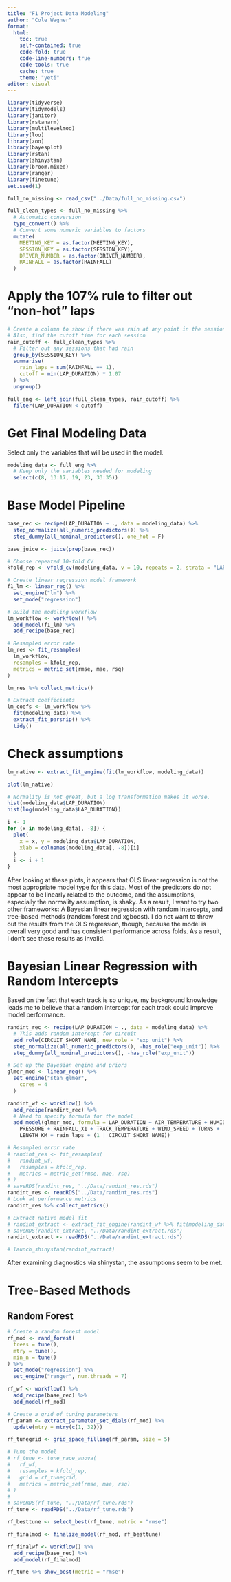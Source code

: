 ```yaml
---
title: "F1 Project Data Modeling"
author: "Cole Wagner"
format:
  html:
    toc: true
    self-contained: true
    code-fold: true
    code-line-numbers: true
    code-tools: true
    cache: true
    theme: "yeti"
editor: visual
---
```


```r
library(tidyverse)
library(tidymodels)
library(janitor)
library(rstanarm)
library(multilevelmod)
library(loo)
library(zoo)
library(bayesplot)
library(rstan)
library(shinystan)
library(broom.mixed)
library(ranger)
library(finetune)
set.seed(1)

full_no_missing <- read_csv("../Data/full_no_missing.csv")

full_clean_types <- full_no_missing %>%
  # Automatic conversion
  type_convert() %>%
  # Convert some numeric variables to factors
  mutate(
    MEETING_KEY = as.factor(MEETING_KEY),
    SESSION_KEY = as.factor(SESSION_KEY),
    DRIVER_NUMBER = as.factor(DRIVER_NUMBER),
    RAINFALL = as.factor(RAINFALL)
  )
```

# Apply the 107% rule to filter out "non-hot" laps

```r
# Create a column to show if there was rain at any point in the session
# Also, find the cutoff time for each session
rain_cutoff <- full_clean_types %>%
  # Filter out any sessions that had rain
  group_by(SESSION_KEY) %>%
  summarise(
    rain_laps = sum(RAINFALL == 1),
    cutoff = min(LAP_DURATION) * 1.07
  ) %>%
  ungroup()

full_eng <- left_join(full_clean_types, rain_cutoff) %>%
  filter(LAP_DURATION < cutoff)
```

# Get Final Modeling Data

Select only the variables that will be used in the model.

```r
modeling_data <- full_eng %>%
  # Keep only the variables needed for modeling
  select(c(8, 13:17, 19, 23, 33:35))
```

# Base Model Pipeline

```r
base_rec <- recipe(LAP_DURATION ~ ., data = modeling_data) %>%
  step_normalize(all_numeric_predictors()) %>%
  step_dummy(all_nominal_predictors(), one_hot = F)

base_juice <- juice(prep(base_rec))

# Choose repeated 10-fold CV
kfold_rep <- vfold_cv(modeling_data, v = 10, repeats = 2, strata = "LAP_DURATION")

# Create linear regression model framework
f1_lm <- linear_reg() %>%
  set_engine("lm") %>%
  set_mode("regression")

# Build the modeling workflow
lm_workflow <- workflow() %>%
  add_model(f1_lm) %>%
  add_recipe(base_rec)

# Resampled error rate
lm_res <- fit_resamples(
  lm_workflow,
  resamples = kfold_rep,
  metrics = metric_set(rmse, mae, rsq)
)

lm_res %>% collect_metrics()

# Extract coefficients
lm_coefs <- lm_workflow %>%
  fit(modeling_data) %>%
  extract_fit_parsnip() %>%
  tidy()
```

# Check assumptions

```r
lm_native <- extract_fit_engine(fit(lm_workflow, modeling_data))

plot(lm_native)

# Normality is not great, but a log transformation makes it worse.
hist(modeling_data$LAP_DURATION)
hist(log(modeling_data$LAP_DURATION))

i <- 1
for (x in modeling_data[, -8]) {
  plot(
    x = x, y = modeling_data$LAP_DURATION,
    xlab = colnames(modeling_data[, -8])[i]
  )
  i <- i + 1
}
```

After looking at these plots, it appears that OLS linear regression is not the most appropriate model type for this data. Most of the predictors do not appear to be linearly related to the outcome, and the assumptions, especially the normality assumption, is shaky. As a result, I want to try two other frameworks: A Bayesian linear regression with random intercepts, and tree-based methods (random forest and xgboost). I do not want to throw out the results from the OLS regression, though, because the model is overall very good and has consistent performance across folds. As a result, I don't see these results as invalid.

# Bayesian Linear Regression with Random Intercepts
Based on the fact that each track is so unique, my background knowledge leads me to believe that a random intercept for each track could improve model performance.

```r
randint_rec <- recipe(LAP_DURATION ~ ., data = modeling_data) %>%
  # This adds random intercept for circuit
  add_role(CIRCUIT_SHORT_NAME, new_role = "exp_unit") %>%
  step_normalize(all_numeric_predictors(), -has_role("exp_unit")) %>%
  step_dummy(all_nominal_predictors(), -has_role("exp_unit"))

# Set up the Bayesian engine and priors
glmer_mod <- linear_reg() %>%
  set_engine("stan_glmer",
    cores = 4
  )

randint_wf <- workflow() %>%
  add_recipe(randint_rec) %>%
  # Need to specify formula for the model
  add_model(glmer_mod, formula = LAP_DURATION ~ AIR_TEMPERATURE + HUMIDITY +
    PRESSURE + RAINFALL_X1 + TRACK_TEMPERATURE + WIND_SPEED + TURNS +
    LENGTH_KM + rain_laps + (1 | CIRCUIT_SHORT_NAME))

# Resampled error rate
# randint_res <- fit_resamples(
#   randint_wf,
#   resamples = kfold_rep,
#   metrics = metric_set(rmse, mae, rsq)
# )
# saveRDS(randint_res, "../Data/randint_res.rds")
randint_res <- readRDS("../Data/randint_res.rds")
# Look at performance metrics
randint_res %>% collect_metrics()

# Extract native model fit
# randint_extract <- extract_fit_engine(randint_wf %>% fit(modeling_data))
# saveRDS(randint_extract, "../Data/randint_extract.rds")
randint_extract <- readRDS("../Data/randint_extract.rds")

# launch_shinystan(randint_extract)
```

After examining diagnostics via shinystan, the assumptions seem to be met.

# Tree-Based Methods

## Random Forest
```r
# Create a random forest model
rf_mod <- rand_forest(
  trees = tune(),
  mtry = tune(),
  min_n = tune()
) %>%
  set_mode("regression") %>%
  set_engine("ranger", num.threads = 7)

rf_wf <- workflow() %>%
  add_recipe(base_rec) %>%
  add_model(rf_mod)

# Create a grid of tuning parameters
rf_param <- extract_parameter_set_dials(rf_mod) %>%
  update(mtry = mtry(c(1, 32)))

rf_tunegrid <- grid_space_filling(rf_param, size = 5)

# Tune the model
# rf_tune <- tune_race_anova(
#   rf_wf,
#   resamples = kfold_rep,
#   grid = rf_tunegrid,
#   metrics = metric_set(rmse, mae, rsq)
# )
# 
# saveRDS(rf_tune, "../Data/rf_tune.rds")
rf_tune <- readRDS("../Data/rf_tune.rds")

rf_besttune <- select_best(rf_tune, metric = "rmse")

rf_finalmod <- finalize_model(rf_mod, rf_besttune)

rf_finalwf <- workflow() %>%
  add_recipe(base_rec) %>%
  add_model(rf_finalmod)

rf_tune %>% show_best(metric = "rmse")
```






